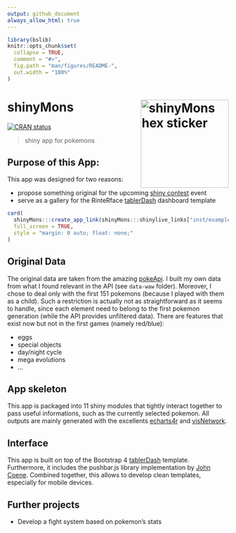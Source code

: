 ```yaml
---
output: github_document
always_allow_html: true
---
```


<!-- README.md is generated from README.Rmd. Please edit that file -->

```r
library(bslib)
knitr::opts_chunk$set(
  collapse = TRUE,
  comment = "#>",
  fig.path = "man/figures/README-",
  out.width = "100%"
)
```

# shinyMons <img src="man/figures/shinymons_hex.svg" width=200 align="right" alt="shinyMons hex sticker"/>

<!-- badges: start -->
[![CRAN status](https://www.r-pkg.org/badges/version/shinyMons)](https://cran.r-project.org/package=shinyMons)
<!-- badges: end -->

> shiny app for pokemons

## Purpose of this App:
This app was designed for two reasons:

- propose something original for the upcoming [shiny contest](https://blog.rstudio.com/2019/01/07/first-shiny-contest/) event
- serve as a gallery for the RinteRface [tablerDash](https://github.com/RinteRface/tablerDash) 
dashboard template

```r
card(
  shinyMons:::create_app_link(shinyMons:::shinylive_links["inst/examples/shinylive/pokedex"], mode = "app"),
  full_screen = TRUE,
  style = "margin: 0 auto; float: none;"
)
```

## Original Data
The original data are taken from the amazing [pokeApi](https://pokeapi.co). I built my own data from what I found relevant in the API (see `data-waw` folder). Moreover, I chose to deal only with the first 151 pokemons (because I played with them as a child).
Such a restriction is actually not as straightforward as it seems to handle, since each element need to
belong to the first pokemon generation (while the API provides unfiltered data). There are features 
that exist now but not in the first games (namely red/blue):

- eggs
- special objects
- day/night cycle
- mega evolutions
- ...

## App skeleton
This app is packaged into 11 shiny modules that tightly interact together to pass useful informations,
such as the currently selected pokemon. All outputs are mainly generated with the excellents  [echarts4r](https://github.com/JohnCoene/echarts4r) and [visNetwork](https://datastorm-open.github.io/visNetwork/).

## Interface
This app is built on top of the Bootstrap 4 [tablerDash](https://github.com/RinteRface/tablerDash) template. Furthermore, it includes the pushbar.js library implementation by [John Coene](https://github.com/JohnCoene/pushbar). Combined together, this allows to develop clean templates, especially for mobile devices. 

## Further projects
- Develop a fight system based on pokemon's stats
